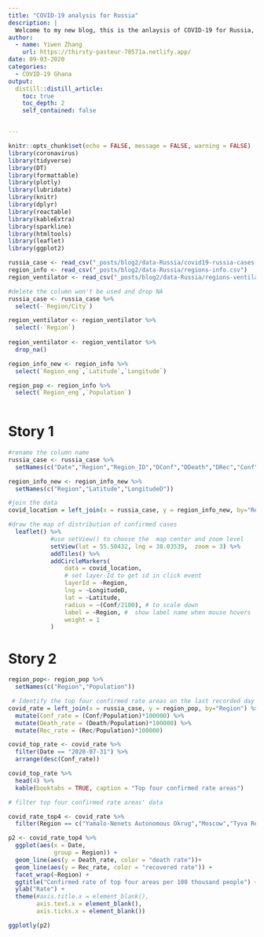 ```yaml
---
title: "COVID-19 analysis for Russia"
description: |
  Welcome to my new blog, this is the anlaysis of COVID-19 for Russia, mainly focusing on exploring case numbers. Hope you can enjoy reading what I share and display!
author:
  - name: Yiwen Zhang 
    url: https://thirsty-pasteur-78571a.netlify.app/
date: 09-03-2020
categories:
  - COVID-19 Ghana
output:
  distill::distill_article:
    toc: true
    toc_depth: 2
    self_contained: false


---
```

```r
knitr::opts_chunk$set(echo = FALSE, message = FALSE, warning = FALSE)
library(coronavirus)
library(tidyverse)
library(DT)
library(formattable)
library(plotly)
library(lubridate)
library(knitr)
library(dplyr)
library(reactable)
library(kableExtra)
library(sparkline)
library(htmltools)
library(leaflet)
library(ggplot2)
```

```r
russia_case <- read_csv("_posts/blog2/data-Russia/covid19-russia-cases-scrf.csv")
region_info <- read_csv("_posts/blog2/data-Russia/regions-info.csv")
region_ventilator <- read_csv("_posts/blog2/data-Russia/regions-ventilators.csv")
```

```r
#delete the column won't be used and drop NA
russia_case <- russia_case %>%
  select(-`Region/City`)

region_ventilator <- region_ventilator %>%
  select(-`Region`) 
 
region_ventilator <- region_ventilator %>%
  drop_na()

region_info_new <- region_info %>%
  select(`Region_eng`,`Latitude`,`Longitude`) 

region_pop <- region_info %>%
  select(`Region_eng`,`Population`) 
  
```

# Story 1

```r
#rename the column name
russia_case <- russia_case %>%
  setNames(c("Date","Region","Region_ID","DConf","DDeath","DRec","Conf","Death","Rec"))

region_info_new <- region_info_new %>%
  setNames(c("Region","Latitude","LongitudeD"))
```

```r
#join the data
covid_location = left_join(x = russia_case, y = region_info_new, by="Region")
```


```r
#draw the map of distribution of confirmed cases
  leaflet() %>%
            #use setView() to choose the  map center and zoom level
            setView(lat = 55.50432, lng = 38.03539,  zoom = 3) %>%
            addTiles() %>%
            addCircleMarkers(
                data = covid_location,
                # set layer-Id to get id in click event
                layerId = ~Region, 
                lng = ~LongitudeD,
                lat = ~Latitude,
                radius = ~(Conf/2100), # to scale down
                label = ~Region, #  show label name when mouse hovers
                weight = 1
            )
```

# Story 2

```r
region_pop<- region_pop %>%
  setNames(c("Region","Population"))

 # Identify the top four confirmed rate areas on the last recorded day
covid_rate = left_join(x = russia_case, y = region_pop, by="Region") %>%
  mutate(Conf_rate = (Conf/Population)*100000) %>%
  mutate(Death_rate = (Death/Population)*100000) %>%
  mutate(Rec_rate = (Rec/Population)*100000)

covid_top_rate <- covid_rate %>%
  filter(Date == "2020-07-31") %>%
  arrange(desc(Conf_rate))
```

```r
covid_top_rate %>%
  head(4) %>%
  kable(booktabs = TRUE, caption = "Top four confirmed rate areas")
```

```r
# filter top four confirmed rate areas' data

covid_rate_top4 <- covid_rate %>%
  filter(Region == c("Yamalo-Nenets Autonomous Okrug","Moscow","Tyva Republic","Murmansk region"))
```

```r
p2 <- covid_rate_top4 %>%
  ggplot(aes(x = Date,
             group = Region)) +
  geom_line(aes(y = Death_rate, color = "death rate"))+
  geom_line(aes(y = Rec_rate, color = "recovered rate")) +
  facet_wrap(~Region) +
  ggtitle("Confirmed rate of top four areas per 100 thousand people") + 
  ylab("Rate") +
  theme(#axis.title.x = element_blank(),
        axis.text.x = element_blank(),
        axis.ticks.x = element_blank())

ggplotly(p2)
```


